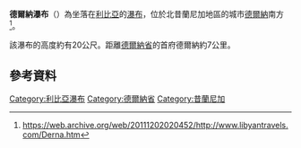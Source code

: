 {{Infobox waterfall
| name = 德爾納瀑布<br>شلال درنة
| photo = Derna waterfalls 1.jpg
| photo_caption = 
| location = {{flag|Libya}}
| type = 
| height = 20公尺
| height_longest =
| number_drops = 1
| lat_d = 32 | lat_m = 43 | lat_s= 05 | lat_NS = N
| long_d = 22 | long_m = 36 | long_s = 53 | long_EW = E
}}

'''德爾納瀑布'''（{{lang-ar|شلال درنة}}）為坐落在[[利比亞|利比亞]]{{le|綠山 (利比亞)|Jebel Akhdar, Libya|綠山}}的[[瀑布|瀑布]]，位於北昔蘭尼加地區的城市[[德爾納|德爾納]]南方<ref>https://web.archive.org/web/20111202020452/http://www.libyantravels.com/Derna.htm</ref>。

該瀑布的高度約有20公尺。距離[[德爾納省|德爾納省]]的首府德爾納約7公里。

==參考資料==
{{reflist}}

{{Commons category|Derna waterfalls}}   

[[Category:利比亞瀑布|Category:利比亞瀑布]]
[[Category:德爾納省|Category:德爾納省]]
[[Category:昔蘭尼加|Category:昔蘭尼加]]

{{Libya-geo-stub}}